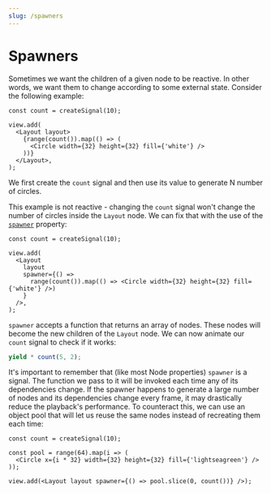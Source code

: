 ```yaml
---
slug: /spawners
---
```


# Spawners

Sometimes we want the children of a given node to be reactive. In other words,
we want them to change according to some external state. Consider the following
example:

```tsx
const count = createSignal(10);

view.add(
  <Layout layout>
    {range(count()).map(() => (
      <Circle width={32} height={32} fill={'white'} />
    ))}
  </Layout>,
);
```

We first create the `count` signal and then use its value to generate N number
of circles.

This example is not reactive - changing the `count` signal won't change the
number of circles inside the `Layout` node. We can fix that with the use of the
[`spawner`](/api/2d/components/NodeProps#spawner) property:

```tsx
const count = createSignal(10);

view.add(
  <Layout
    layout
    spawner={() =>
      range(count()).map(() => <Circle width={32} height={32} fill={'white'} />)
    }
  />,
);
```

`spawner` accepts a function that returns an array of nodes. These nodes will
become the new children of the `Layout` node. We can now animate our `count`
signal to check if it works:

```ts
yield * count(5, 2);
```

It's important to remember that (like most Node properties) `spawner` is a
signal. The function we pass to it will be invoked each time any of its
dependencies change. If the spawner happens to generate a large number of nodes
and its dependencies change every frame, it may drastically reduce the
playback's performance. To counteract this, we can use an object pool that will
let us reuse the same nodes instead of recreating them each time:

```tsx
const count = createSignal(10);

const pool = range(64).map(i => (
  <Circle x={i * 32} width={32} height={32} fill={'lightseagreen'} />
));

view.add(<Layout layout spawner={() => pool.slice(0, count())} />);
```
